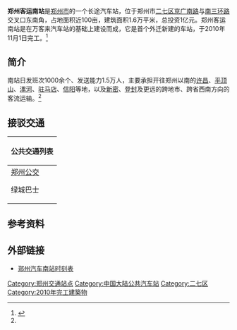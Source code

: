 {{expand|time=2017-05-25}}
{{Infobox station
| name                = 郑州客运南站
| name_lang           = 
| native_name         = 
| native_name_lang    = 
| symbol_location     = 
| symbol              = 
| type                = [[长途客运站|长途客运站]]
| image               = 
| alt                 = 
| caption             = 
| address             = [[京广路|京广南路]]与[[郑州三环路|南三环路]]交叉口东南角
| borough             = [[河南省|河南省]][[郑州市|郑州市]][[二七区|二七区]]
| country             = {{CHN}}
| coordinates         = {{coord|34|41|56.05|N|113|39|9.95|E|display=inline,title}}
| owned               = 
| operator            = [[郑州交运集团|郑州交运集团]]
| bus_stands          = 
| bus_operators       = 
| bus_routes          = 
| connections         = 
| structure           = 
| disabled            = 
| code                = 
| zone                = 
| website             = 
| opened              = {{Start date|2010|11|15|df=y}}
| closed              = 
| passengers          = 
| pass_year           = 
| pass_rank           = 
}}
'''郑州客运南站'''是[[郑州市|郑州市]]的一个长途汽车站，位于郑州市[[二七区|二七区]][[京广路|京广南路]]与[[郑州三环路|南三环路]]交叉口东南角，占地面积近100亩，建筑面积1.6万平米，总投资1亿元。郑州客运南站是在万客来汽车站的基础上建设而成，它是首个外迁新建的车站，于2010年11月1日完工。<ref name="完工">{{cite web |url=http://news.163.com/10/0724/07/6CBG6RNO00014AEE.html |language= |title=郑州新长途客运南站11月完工 公交开进候车大厅 |publisher=大河报 |date=2010-07-24 |accessdate= |archive-url=https://web.archive.org/web/20141129040339/http://news.163.com/10/0724/07/6CBG6RNO00014AEE.html |archive-date=2014-11-29 |dead-url=yes }}</ref>

== 简介 ==
南站日发班次1000余个、发送能力1.5万人，主要承担开往郑州以南的[[许昌|许昌]]、[[平顶山|平顶山]]、[[漯河|漯河]]、[[驻马店|驻马店]]、[[信阳|信阳]]等地，以及[[新密|新密]]、[[登封|登封]]及更远的跨地市、跨省西南方向的客流运输。<ref name="完工"/>

== 接驳交通 ==
{| class="mw-collapsible mw-collapsed wikitable" style="margin: 0 auto; width: auto;" 
! 公共交通列表
|-
|
;[[郑州公交|郑州公交]]
{{郑州公交路线简单列表|width=98%|header=汽车客运南站|62|81|111|113|126|129|165|202|203|318专|298|906|981|Y17|Y21}}
;绿城巴士
{{郑州公交路线简单列表|width=98%|header=汽车客运南站|551|552|553|556}}
|}


== 参考资料 ==
{{reflist}}

== 外部链接 ==
*[http://www.piaojia.cn/changtuzhan/z994 郑州汽车南站时刻表] {{Wayback|url=http://www.piaojia.cn/changtuzhan/z994 |date=20141128213624 }}

{{郑州市公共交通网络}}
{{DEFAULTSORT:}}
[[Category:郑州交通站点|Category:郑州交通站点]]
[[Category:中国大陆公共汽车站|Category:中国大陆公共汽车站]]
[[Category:二七区|Category:二七区]]
[[Category:2010年完工建築物|Category:2010年完工建築物]]
